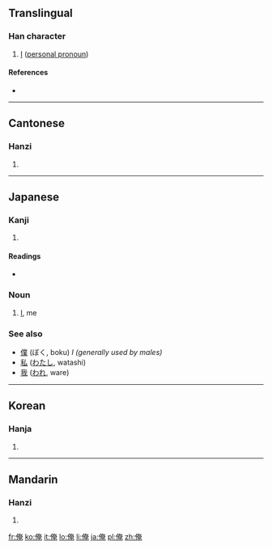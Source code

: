 ==Translingual==

===Han character===
{{Han char|rn=9|rad=人|as=08|sn=10|four=2421<sub>6</sub>|canj=人大中山 (OKLU)|ids=⿰[[亻]][[奄]]}}

# [[I]] ([[personal pronoun]])

====References====
* {{Han ref|kx=0106.210|dkj=00736|dj=0227.040|hdz=10173.020|uh=4FFA|ud=20474|bh=ADCD|bd=44493}}

----

==Cantonese==

===Hanzi===
{{yue-hanzi|jyut=|y=yim3}}

# {{defn|Cantonese}}

----

==Japanese==

===Kanji===
{{ja-kanji|grade=|rs=人08}}

# {{defn|Japanese}}

====Readings====
* {{ja-readings|on=[[えん]] (en)|kun=[[おれ]] (ore)}}

===Noun===
{{ja-noun|k|hira=おれ|rom=ore}}

# [[I]], me

===See also===
* [[僕]] (ぼく, boku) ''I (generally used by males)''
* [[私]] ([[わたし]], watashi)
* [[我]] ([[われ]], ware)

----

==Korean==

===Hanja===
{{ko-hanja|hangeul=[[엄]], [[업]]|rv=eom, eop|mr=ŏm, ŏp}}

# {{defn|Korean}}

----

==Mandarin==

===Hanzi===
{{cmn-hanzi|pin=[[ǎn]] ([[an3]])|wg=an<sup>3</sup>}}

# {{defn|Mandarin}}

[[fr:俺]]
[[ko:俺]]
[[it:俺]]
[[lo:俺]]
[[li:俺]]
[[ja:俺]]
[[pl:俺]]
[[zh:俺]]